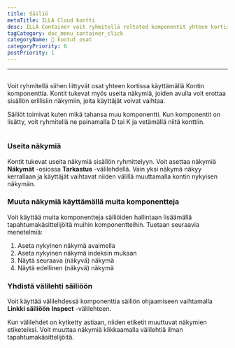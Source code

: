 ```yaml
---
title: Säiliö
metaTitle: ILLA Cloud kontti
desc: ILLA Container voit ryhmitellä reltated komponentit yhteen kortissa
tagCategory: doc_menu_container_click
categoryName: 🧬 kootut osat
categoryPriority: 6
postPriority: 1
---
```


* * *

## <Heading hidden>Kontti</Heading>

Voit ryhmitellä siihen liittyvät osat yhteen kortissa käyttämällä Kontin komponenttia. Kontit tukevat myös useita näkymiä, joiden avulla voit erottaa sisällön erillisiin näkymiin, joita käyttäjät voivat vaihtaa.

Säiliöt toimivat kuten mikä tahansa muu komponentti. Kun komponentit on lisätty, voit ryhmitellä ne painamalla D tai K ja vetämällä niitä konttiin.

<img
  src='https://cdn.illacloud.com/official-website/img/docs/assemble/container.png'
  alt=""
/>

### Useita näkymiä

Kontit tukevat useita näkymiä sisällön ryhmittelyyn. Voit asettaa näkymiä **Näkymät** -osiossa **Tarkastus** -välilehdellä. Vain yksi näkymä näkyy kerrallaan ja käyttäjät vaihtavat niiden välillä muuttamalla kontin nykyisen näkymän.

### Muuta näkymiä käyttämällä muita komponentteja

Voit käyttää muita komponentteja säiliöiden hallintaan lisäämällä tapahtumakäsittelijöitä muihin komponentteihin. Tuetaan seuraavia menetelmiä:

1.  Aseta nykyinen näkymä avaimella
2.  Aseta nykyinen näkymä indeksin mukaan
3.  Näytä seuraava (näkyvä) näkymä
4.  Näytä edellinen (näkyvä) näkymä

### Yhdistä välilehti säiliöön

Voit käyttää välilehdessä komponenttia säiliön ohjaamiseen vaihtamalla **Linkki säiliöön** **Inspect** -välilehteen.

Kun välilehdet on kytketty astiaan, niiden etiketit muuttuvat näkymien etiketeiksi. Voit muuttaa näkymiä klikkaamalla välilehtiä ilman tapahtumakäsittelijöitä. 
